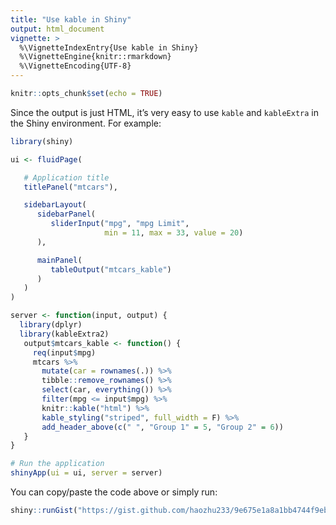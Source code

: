 ```yaml
---
title: "Use kable in Shiny"
output: html_document
vignette: >
  %\VignetteIndexEntry{Use kable in Shiny}
  %\VignetteEngine{knitr::rmarkdown}
  %\VignetteEncoding{UTF-8}
---
```


```r
knitr::opts_chunk$set(echo = TRUE)
```

Since the output is just HTML, it's very easy to use `kable` and `kableExtra` in the Shiny environment. For example:
```r
library(shiny)

ui <- fluidPage(

   # Application title
   titlePanel("mtcars"),

   sidebarLayout(
      sidebarPanel(
         sliderInput("mpg", "mpg Limit",
                     min = 11, max = 33, value = 20)
      ),

      mainPanel(
         tableOutput("mtcars_kable")
      )
   )
)

server <- function(input, output) {
  library(dplyr)
  library(kableExtra2)
   output$mtcars_kable <- function() {
     req(input$mpg)
     mtcars %>%
       mutate(car = rownames(.)) %>%
       tibble::remove_rownames() %>% 
       select(car, everything()) %>%
       filter(mpg <= input$mpg) %>%
       knitr::kable("html") %>%
       kable_styling("striped", full_width = F) %>%
       add_header_above(c(" ", "Group 1" = 5, "Group 2" = 6))
   }
}

# Run the application
shinyApp(ui = ui, server = server)


```

You can copy/paste the code above or simply run:

```r
shiny::runGist("https://gist.github.com/haozhu233/9e675e1a8a1bb4744f9ebc9246a2366b")
```
